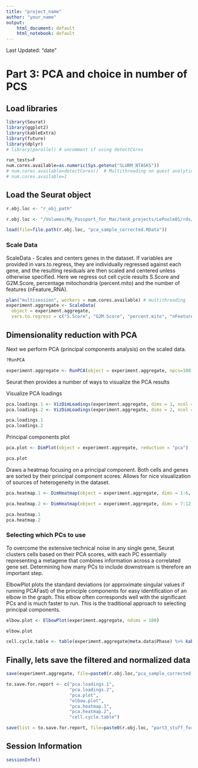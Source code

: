 ```yaml
---
title: "project_name"
author: "your_name"
output:
    html_document: default
    html_notebook: default
---
```


Last Updated: "date"

# Part 3: PCA and choice in number of PCS

## Load libraries
```r
library(Seurat)
library(ggplot2)
library(kableExtra)
library(future)
library(dplyr)
# library(parallel) # uncomment if using detectCores
```

```r
run_tests=F
num.cores.available=as.numeric(Sys.getenv("SLURM_NTASKS"))
# num.cores.available=detectCores()  # Multithreading on quest analytics node or personal laptop. Load parallel library first.
# num.cores.available=1
```

## Load the Seurat object
```r
r.obj.loc <- "r_obj_path"
```

```r
r.obj.loc <- "/Volumes/My_Passport_for_Mac/tenX_projects/LePoole01/rds/"
```

```r
load(file=file.path(r.obj.loc, "pca_sample_corrected.RData"))
```


### Scale Data

ScaleData - Scales and centers genes in the dataset. If variables are provided in vars.to.regress, they are individually regressed against each gene, and the resulting residuals are then scaled and centered unless otherwise specified. Here we regress out cell cycle results S.Score and G2M.Score, percentage mitochondria (percent.mito) and the number of features (nFeature_RNA).

```r
plan("multisession", workers = num.cores.available) # multithreading
experiment.aggregate <- ScaleData(
  object = experiment.aggregate,
  vars.to.regress = c("S.Score", "G2M.Score", "percent.mito", "nFeature_RNA"))
```

## Dimensionality reduction with PCA

Next we perform PCA (principal components analysis) on the scaled data.  

```r
?RunPCA
```

```r
experiment.aggregate <- RunPCA(object = experiment.aggregate, npcs=100)
```

Seurat then provides a number of ways to visualize the PCA results

Visualize PCA loadings
```r
pca.loadings.1 <- VizDimLoadings(experiment.aggregate, dims = 1, ncol = 1) + theme_minimal(base_size = 8)
pca.loadings.2 <- VizDimLoadings(experiment.aggregate, dims = 2, ncol = 1) + theme_minimal(base_size = 8)

pca.loadings.1
pca.loadings.2
```

Principal components plot
```r
pca.plot <- DimPlot(object = experiment.aggregate, reduction = "pca")

pca.plot
```

Draws a heatmap focusing on a principal component. Both cells and genes are sorted by their principal component scores. Allows for nice visualization of sources of heterogeneity in the dataset.

```r
pca.heatmap.1 <- DimHeatmap(object = experiment.aggregate, dims = 1:6, cells = 500, balanced = TRUE, fast = FALSE)

pca.heatmap.2 <- DimHeatmap(object = experiment.aggregate, dims = 7:12, cells = 500, balanced = TRUE, fast = FALSE)

pca.heatmap.1
pca.heatmap.2
```

### Selecting which PCs to use
To overcome the extensive technical noise in any single gene, Seurat clusters cells based on their PCA scores, with each PC essentially representing a metagene that combines information across a correlated gene set. Determining how many PCs to include downstream is therefore an important step.

ElbowPlot plots the standard deviations (or approximate singular values if running PCAFast) of the principle components for easy identification of an elbow in the graph. This elbow often corresponds well with the significant PCs and is much faster to run.  This is the traditional approach to selecting principal components.

```r
elbow.plot <- ElbowPlot(experiment.aggregate, ndims = 100)

elbow.plot
```


```r
cell.cycle.table <- table(experiment.aggregate@meta.data$Phase) %>% kable(caption = "Number of Cells in each Cell Cycle Stage", col.names = c("Stage", "Count"), align = "c") %>% kable_styling()

```
## Finally, lets save the filtered and normalized data
```r
save(experiment.aggregate, file=paste0(r.obj.loc,"pca_sample_corrected.RData"))

to.save.for.report <- c("pca.loadings.1",
                        "pca.loadings.2",
                        "pca.plot",
                        "elbow.plot",
                        "pca.heatmap.1",
                        "pca.heatmap.2",
                        "cell.cycle.table")

save(list = to.save.for.report, file=paste0(r.obj.loc, "part3_stuff_for_report.RData"))
```

## Session Information
```r
sessionInfo()
```
